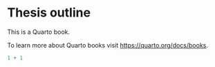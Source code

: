 # Thesis outline

This is a Quarto book.

To learn more about Quarto books visit <https://quarto.org/docs/books>.

```r
1 + 1
```
